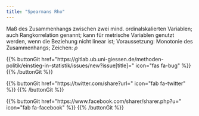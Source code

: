 ```yaml
---
title: "Spearmans Rho"
---
```


Maß des Zusammenhangs zwischen zwei mind. ordinalskalierten Variablen; auch Rangkorrelation genannt; kann für metrische Variablen genutzt werden, wenn die Beziehung nicht linear ist; Voraussetzung: Monotonie des Zusammenhangs; Zeichen: $\rho$

{{% buttonGit href=\"https\:\/\/gitlab.ub.uni-giessen.de\/methoden-politik\/einstieg-in-statistik\/issues\/new?issue[title]=\" icon=\"fas fa-bug\" %}} {{% /buttonGit %}} 

{{% buttonGit href=\"https\:\/\/twitter.com\/share?url=\" icon=\"fab fa-twitter\" %}} {{% /buttonGit %}}

{{% buttonGit href=\"https\:\/\/www.facebook.com\/sharer\/sharer.php?u=\" icon=\"fab fa-facebook\" %}} {{% /buttonGit %}}
